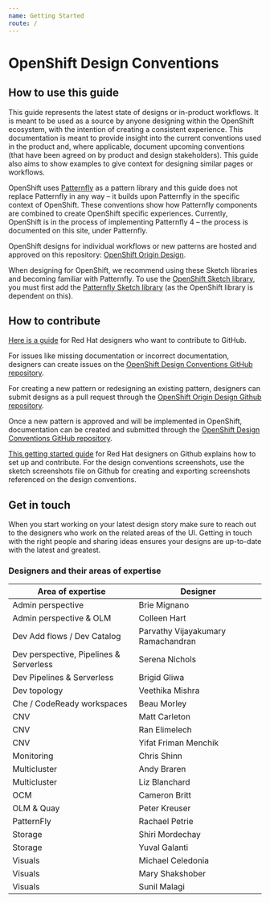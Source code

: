 ```yaml
---
name: Getting Started
route: /
---
```


# OpenShift Design Conventions

## How to use this guide

This guide represents the latest state of designs or in-product workflows. It is meant to be used as a source by anyone designing within the OpenShift ecosystem, with the intention of creating a consistent experience. This documentation is meant to provide insight into the current conventions used in the product and, where applicable, document upcoming conventions (that have been agreed on by product and design stakeholders). This guide also aims to show examples to give context for designing similar pages or workflows.

OpenShift uses [Patternfly](https://www.patternfly.org/v4/) as a pattern library and this guide does not replace Patternfly in any way – it builds upon Patternfly in the specific context of OpenShift. These conventions show how Patternfly components are combined to create OpenShift specific experiences. Currently, OpenShift is in the process of implementing Patternfly 4 – the process is documented on this site, under Patternfly.

OpenShift designs for individual workflows or new patterns are hosted and approved on this repository: [OpenShift Origin Design](https://github.com/openshift/openshift-origin-design).

When designing for OpenShift, we recommend using these Sketch libraries and becoming familiar with Patternfly. To use the [OpenShift Sketch library](https://sketch.cloud/s/mwdww), you must first add the [Patternfly Sketch library](https://sketch.cloud/s/gb1ka) (as the OpenShift library is dependent on this).

## How to contribute

[Here is a guide](https://docs.google.com/document/d/1nUY6HjPZ9vLj3Kr4C-FAa-NXgsoHBJOsfE4Wa4KUYl0/edit#heading=h.40qm5r8j6uoz) for Red Hat designers who want to contribute to GitHub.

For issues like missing documentation or incorrect documentation, designers can create issues on the [OpenShift Design Conventions GitHub repository](https://github.com/rh-uxd/openshift-storybook).

For creating a new pattern or redesigning an existing pattern, designers can submit designs as a pull request through the [OpenShift Origin Design Github repository](https://github.com/openshift/openshift-origin-design).

Once a new pattern is approved and will be implemented in OpenShift, documentation can be created and submitted through the [OpenShift Design Conventions GitHub repository](https://github.com/rh-uxd/openshift-storybook).

[This getting started guide](https://docs.google.com/document/d/1nUY6HjPZ9vLj3Kr4C-FAa-NXgsoHBJOsfE4Wa4KUYl0/edit#heading=h.40qm5r8j6uoz) for Red Hat designers on Github explains how to set up and contribute. For the design conventions screenshots, use the sketch screenshots file on Github for creating and exporting screenshots referenced on the design conventions.

## Get in touch

When you start working on your latest design story make sure to reach out to the designers who work on the related areas of the UI. Getting in touch with the right people and sharing ideas ensures your designs are up-to-date with the latest and greatest. 

### Designers and their areas of expertise
| Area of expertise | Designer | 
| ------------------------- | ------------------ |
| Admin perspective | Brie Mignano 
| Admin perspective & OLM | Colleen Hart  
| Dev Add flows / Dev Catalog | Parvathy Vijayakumary Ramachandran 
| Dev perspective, Pipelines & Serverless | Serena Nichols
| Dev Pipelines & Serverless | Brigid Gliwa 
| Dev topology | Veethika Mishra
| Che / CodeReady workspaces | Beau Morley 
| CNV | Matt Carleton 
| CNV | Ran Elimelech 
| CNV | Yifat Friman Menchik 
| Monitoring | Chris Shinn 
| Multicluster | Andy Braren 
| Multicluster | Liz Blanchard
| OCM | Cameron Britt 
| OLM & Quay | Peter Kreuser 
| PatternFly | Rachael Petrie 
| Storage | Shiri Mordechay 
| Storage | Yuval Galanti
| Visuals | Michael Celedonia 
| Visuals | Mary Shakshober 
| Visuals | Sunil Malagi 

